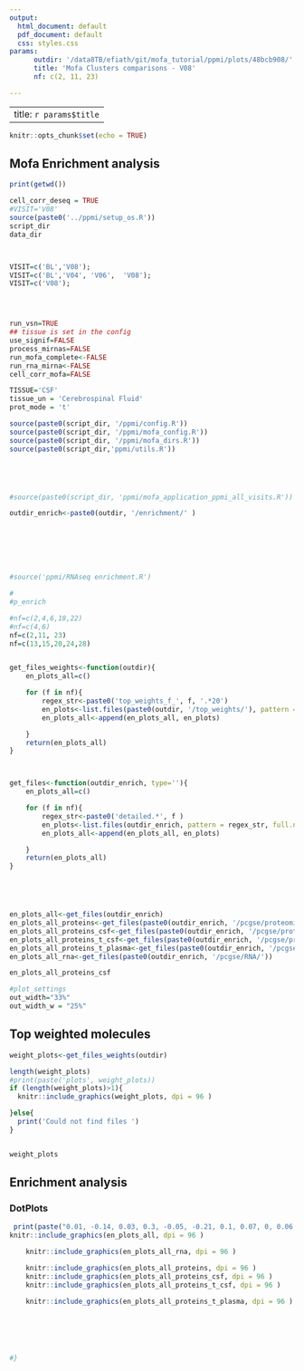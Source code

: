 ```yaml
---
output:
  html_document: default
  pdf_document: default
  css: styles.css
params: 
      outdir: '/data8TB/efiath/git/mofa_tutorial/ppmi/plots/48bcb908/'
      title: 'Mofa Clusters comparisons - V08'
      nf: c(2, 11, 23)

---
```


---
title:  `r params$title`
---


```r

knitr::opts_chunk$set(echo = TRUE)


```

## Mofa Enrichment analysis 



```r

print(getwd())

cell_corr_deseq = TRUE
#VISIT='V08'
source(paste0('../ppmi/setup_os.R'))
script_dir
data_dir



VISIT=c('BL','V08');
VISIT=c('BL','V04', 'V06',  'V08');
VISIT=c('V08');




run_vsn=TRUE
## tissue is set in the config
use_signif=FALSE
process_mirnas=FALSE
run_mofa_complete<-FALSE
run_rna_mirna<-FALSE
cell_corr_mofa=FALSE

TISSUE='CSF'
tissue_un = 'Cerebrospinal Fluid'
prot_mode = 't'

source(paste0(script_dir, '/ppmi/config.R'))
source(paste0(script_dir, '/ppmi/mofa_config.R'))
source(paste0(script_dir, '/ppmi/mofa_dirs.R'))
source(paste0(script_dir,'ppmi/utils.R'))





#source(paste0(script_dir, 'ppmi/mofa_application_ppmi_all_visits.R'))

outdir_enrich<-paste0(outdir, '/enrichment/' )







#source('ppmi/RNAseq enrichment.R')

#
#p_enrich


```





```r
#nf=c(2,4,6,18,22)
#nf=c(4,6)
nf=c(2,11, 23)
nf=c(13,15,20,24,28)


get_files_weights<-function(outdir){
    en_plots_all=c()

    for (f in nf){
        regex_str<-paste0('top_weights_f_', f, '.*20')
        en_plots<-list.files(paste0(outdir, '/top_weights/'), pattern = regex_str, full.names =  TRUE)
        en_plots_all<-append(en_plots_all, en_plots)

    }
    return(en_plots_all)
}



get_files<-function(outdir_enrich, type=''){
    en_plots_all=c()

    for (f in nf){
        regex_str<-paste0('detailed.*', f )
        en_plots<-list.files(outdir_enrich, pattern = regex_str, full.names =  TRUE)
        en_plots_all<-append(en_plots_all, en_plots)

    }
    return(en_plots_all)
}





en_plots_all<-get_files(outdir_enrich)
en_plots_all_proteins<-get_files(paste0(outdir_enrich, '/pcgse/proteomics_plasma/'))
en_plots_all_proteins_csf<-get_files(paste0(outdir_enrich, '/pcgse/proteomics_csf/'))
en_plots_all_proteins_t_csf<-get_files(paste0(outdir_enrich, '/pcgse/proteomics_t_csf/'))
en_plots_all_proteins_t_plasma<-get_files(paste0(outdir_enrich, '/pcgse/proteomics_t_plasma/'))
en_plots_all_rna<-get_files(paste0(outdir_enrich, '/pcgse/RNA/'))

en_plots_all_proteins_csf

#plot_settings
out_width="33%"
out_width_w = "25%"

```

## Top weighted molecules 


```r

weight_plots<-get_files_weights(outdir)

length(weight_plots)
#print(paste('plots', weight_plots))
if (length(weight_plots)>1){
  knitr::include_graphics(weight_plots, dpi = 96 )

}else{
  print('Could not find files ')
}


weight_plots

```

## Enrichment analysis 
### DotPlots  

```r



 print(paste("0.01, -0.14, 0.03, 0.3, -0.05, -0.21, 0.1, 0.07, 0, 0.06, -0.05, 0.03, 0.07, 0.09, -0.09, -0.02, 0.1, -0.15, -0.01, -0.02, -0.04, -0.16, 0.03, 0.03, -0.02"))
knitr::include_graphics(en_plots_all, dpi = 96 )

```



```r


    knitr::include_graphics(en_plots_all_rna, dpi = 96 )

    knitr::include_graphics(en_plots_all_proteins, dpi = 96 )
    knitr::include_graphics(en_plots_all_proteins_csf, dpi = 96 )
    knitr::include_graphics(en_plots_all_proteins_t_csf, dpi = 96 )

    knitr::include_graphics(en_plots_all_proteins_t_plasma, dpi = 96 )
    



         

#}
```

